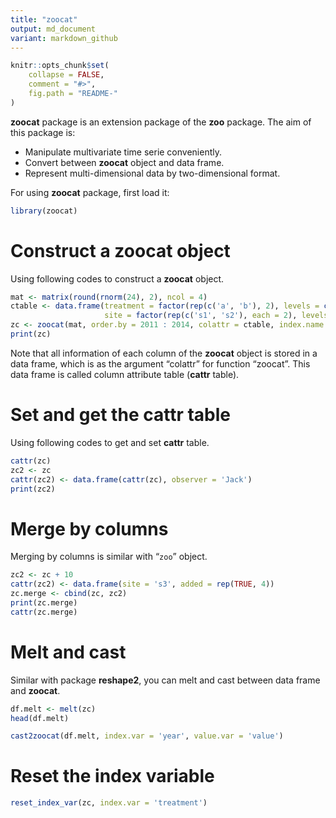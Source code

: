 ```yaml
---
title: "zoocat"
output: md_document
variant: markdown_github
---
```


```r
knitr::opts_chunk$set(
    collapse = FALSE,
    comment = "#>",
    fig.path = "README-"
)
```

**zoocat** package is an extension package of the **zoo** package. The aim of this package is:

* Manipulate multivariate time serie conveniently.
* Convert between **zoocat** object and data frame.
* Represent multi-dimensional data by two-dimensional format.

For using **zoocat** package, first load it:

```r
library(zoocat)
```

# Construct a **zoocat** object

Using following codes to construct a **zoocat** object.

```r
mat <- matrix(round(rnorm(24), 2), ncol = 4)
ctable <- data.frame(treatment = factor(rep(c('a', 'b'), 2), levels = c('a', 'b')), 
                     site = factor(rep(c('s1', 's2'), each = 2), levels = c('s1', 's2')))
zc <- zoocat(mat, order.by = 2011 : 2014, colattr = ctable, index.name = 'year')
print(zc)
```

Note that all information of each column of the **zoocat** object is stored in a data frame, which is as the argument "colattr" for function "zoocat". 
This data frame is called column attribute table (**cattr** table).

# Set and get the **cattr** table

Using following codes to get and set **cattr** table.

```r
cattr(zc)
zc2 <- zc
cattr(zc2) <- data.frame(cattr(zc), observer = 'Jack')
print(zc2)
```


# Merge by columns

Merging by columns is similar with "`zoo`" object.

```r
zc2 <- zc + 10
cattr(zc2) <- data.frame(site = 's3', added = rep(TRUE, 4))
zc.merge <- cbind(zc, zc2)
print(zc.merge)
cattr(zc.merge)
```


# Melt and cast

Similar with package **reshape2**, you can melt and cast between data frame and **zoocat**.

```r
df.melt <- melt(zc)
head(df.melt)
```

```r
cast2zoocat(df.melt, index.var = 'year', value.var = 'value')
```


# Reset the index variable

```r
reset_index_var(zc, index.var = 'treatment')
```

